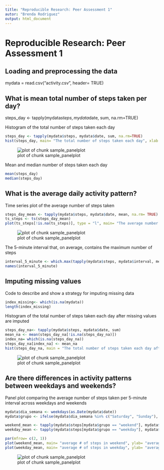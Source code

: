 ```yaml
---
title: "Reproducible Research: Peer Assessment 1"
autor: "Brenda Rodriguez"
output: html_document
---
```


# Reproducible Research: Peer Assessment 1

## Loading and preprocessing the data

mydata = read.csv("activity.csv", header= TRUE)

## What is mean total number of steps taken per day?

steps_day <- tapply(mydata$steps, mydata$date, sum, na.rm=TRUE)

Histogram of the total number of steps taken each day
```r
steps_day <- tapply(mydata$steps, mydata$date, sum, na.rm=TRUE)
hist(steps_day, main= "The total number of steps taken each day", xlab = "Steps")
```

![plot of chunk sample_panelplot](instructions_fig/2-hist.png) 

Mean and median number of steps taken each day
```r
mean(steps_day)
median(steps_day)
```

## What is the average daily activity pattern?

Time series plot of the average number of steps taken
```r
steps_day_mean <- tapply(mydata$steps, mydata$date, mean, na.rm= TRUE)
ts_steps <- ts(steps_day_mean)
plot(ts_steps[!is.na(ts_steps)], type = "l", main= "The average number of steps taken", xlab= "days", ylab= "average")
```

![plot of chunk sample_panelplot](instructions_fig/4-ts.png)

The 5-minute interval that, on average, contains the maximum number of steps
```r
interval_5_minute <- which.max(tapply(mydata$steps, mydata$interval, mean, na.rm= TRUE))
names(interval_5_minute)
```

## Imputing missing values

Code to describe and show a strategy for imputing missing data
```r
index_missing<- which(is.na(mydata))
length(index_missing)
```

Histogram of the total number of steps taken each day after missing values are imputed
```r
steps_day_na<- tapply(mydata$steps, mydata$date, sum)
mean_na <- mean(steps_day_na[!is.na(steps_day_na)])
index_na= which(is.na(steps_day_na))
steps_day_na[index_na] <- mean_na
hist(steps_day_na, main = "The total number of steps taken each day after missing values are imputed", xlab= "interval")
```
![plot of chunk sample_panelplot](instructions_fig/7-histogram.png)

## Are there differences in activity patterns between weekdays and weekends?

Panel plot comparing the average number of steps taken per 5-minute interval across weekdays and weekends
```r
mydata$dia_semana <- weekdays(as.Date(mydata$date))
mydata$grupo <- ifelse(mydata$dia_semana %in% c("Saturday", "Sunday"), "weekend", "weekday")

weekend_mean <- tapply(mydata$steps[mydata$grupo == "weekend"], mydata$interval[mydata$grupo == "weekend"], mean, na.rm= TRUE)
weekday_mean <- tapply(mydata$steps[mydata$grupo == "weekday"], mydata$interval[mydata$grupo == "weekday"], mean, na.rm= TRUE)

par(mfrow= c(2, 1))
plot(weekend_mean, main= "average # of steps in weekend", ylab= "average # of steps", xlab= "interval", xlim= c(0, 300), ylim= c(0, 250))
plot(weekday_mean, main= "average # of steps in weekday", ylab= "average # of steps", xlab= "interval", xlim= c(0, 300), ylim= c(0, 250))
```
![plot of chunk sample_panelplot](instructions_fig/8-plot.png)
